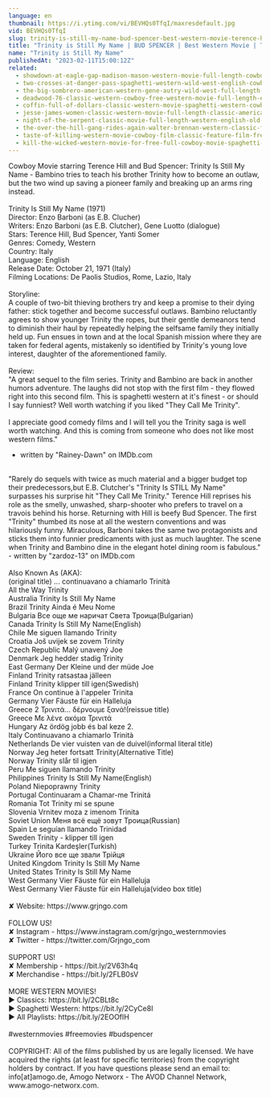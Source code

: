 ```yaml
---
language: en
thumbnail: https://i.ytimg.com/vi/BEVHQs0TfqI/maxresdefault.jpg
vid: BEVHQs0TfqI
slug: trinity-is-still-my-name-bud-spencer-best-western-movie-terence-hill-cowboys
title: "Trinity is Still My Name | BUD SPENCER | Best Western Movie | Terence Hill | Cowboys"
name: "Trinity is Still My Name"
publishedAt: "2023-02-11T15:00:12Z"
related:
  - showdown-at-eagle-gap-madison-mason-western-movie-full-length-cowboys
  - two-crosses-at-danger-pass-spaghetti-western-wild-west-english-cowboys-full-length
  - the-big-sombrero-american-western-gene-autry-wild-west-full-length-english
  - deadwood-76-classic-western-cowboy-free-western-movie-full-length-english
  - coffin-full-of-dollars-classic-western-movie-spaghetti-western-cowboys-full-movies
  - jesse-james-women-classic-western-movie-full-length-classic-american-cowboy-film-english
  - night-of-the-serpent-classic-movie-full-length-western-english-old-cowboy-movie
  - the-over-the-hill-gang-rides-again-walter-brennan-western-classic-film-free-cowboy-movie
  - taste-of-killing-western-movie-cowboy-film-classic-feature-film-free-movie-on-youtube
  - kill-the-wicked-western-movie-for-free-full-cowboy-movie-spaghetti-western-english
---
```


Cowboy Movie starring Terence Hill and Bud Spencer: Trinity Is Still My Name - Bambino tries to teach his brother Trinity how to become an outlaw, but the two wind up saving a pioneer family and breaking up an arms ring instead. <br />
<br />
Trinity Is Still My Name (1971)<br />
Director: Enzo Barboni (as E.B. Clucher)<br />
Writers: Enzo Barboni (as E.B. Clutcher), Gene Luotto (dialogue)<br />
Stars: Terence Hill, Bud Spencer, Yanti Somer<br />
Genres: Comedy, Western<br />
Country: Italy<br />
Language: English<br />
Release Date: October 21, 1971 (Italy)<br />
Filming Locations: De Paolis Studios, Rome, Lazio, Italy<br />
<br />
Storyline:<br />
A couple of two-bit thieving brothers try and keep a promise to their dying father: stick together and become successful outlaws. Bambino reluctantly agrees to show younger Trinity the ropes, but their gentle demeanors tend to diminish their haul by repeatedly helping the selfsame family they initially held up. Fun ensues in town and at the local Spanish mission where they are taken for federal agents, mistakenly so identified by Trinity's young love interest, daughter of the aforementioned family.<br />
<br />
Review:<br />
"A great sequel to the film series. Trinity and Bambino are back in another humors adventure. The laughs did not stop with the first film - they flowed right into this second film. This is spaghetti western at it's finest - or should I say funniest? Well worth watching if you liked "They Call Me Trinity".<br />
<br />
I appreciate good comedy films and I will tell you the Trinity saga is well worth watching. And this is coming from someone who does not like most western films."<br />
- written by "Rainey-Dawn" on IMDb.com<br />
<br />
"Rarely do sequels with twice as much material and a bigger budget top their predecessors,but E.B. Clutcher's "Trinity Is STILL My Name" surpasses his surprise hit "They Call Me Trinity." Terence Hill reprises his role as the smelly, unwashed, sharp-shooter who prefers to travel on a travois behind his horse. Returning with Hill is beefy Bud Spencer. The first "Trinity" thumbed its nose at all the western conventions and was hilariously funny. Miraculous, Barboni takes the same two protagonists and sticks them into funnier predicaments with just as much laughter. The scene when Trinity and Bambino dine in the elegant hotel dining room is fabulous."<br />
- written by "zardoz-13" on IMDb.com<br />
<br />
Also Known As (AKA):<br />
(original title) ... continuavano a chiamarlo Trinità<br />
All the Way Trinity<br />
Australia Trinity Is Still My Name<br />
Brazil Trinity Ainda é Meu Nome<br />
Bulgaria Все още ме наричат Света Троица(Bulgarian)<br />
Canada Trinity Is Still My Name(English)<br />
Chile Me siguen llamando Trinity<br />
Croatia Još uvijek se zovem Trinity<br />
Czech Republic Malý unavený Joe<br />
Denmark Jeg hedder stadig Trinity<br />
East Germany Der Kleine und der müde Joe<br />
Finland Trinity ratsastaa jälleen<br />
Finland Trinity klipper till igen(Swedish)<br />
France On continue à l'appeler Trinita<br />
Germany Vier Fäuste für ein Halleluja<br />
Greece 2 Τρινιτά... δέρνουμε ξανά!(reissue title)<br />
Greece Με λένε ακόμα Τρινιτά<br />
Hungary Az ördög jobb és bal keze 2.<br />
Italy Continuavano a chiamarlo Trinità<br />
Netherlands De vier vuisten van de duivel(informal literal title)<br />
Norway Jeg heter fortsatt Trinity(Alternative Title)<br />
Norway Trinity slår til igjen<br />
Peru Me siguen llamando Trinity<br />
Philippines Trinity Is Still My Name(English)<br />
Poland Niepoprawny Trinity<br />
Portugal Continuaram a Chamar-me Trinitá<br />
Romania Tot Trinity mi se spune<br />
Slovenia Vrnitev moza z imenom Trinita<br />
Soviet Union Меня всё ещё зовут Троица(Russian)<br />
Spain Le seguían llamando Trinidad<br />
Sweden Trinity - klipper till igen<br />
Turkey Trinita Kardeşler(Turkish)<br />
Ukraine Його все ще звали Трійця<br />
United Kingdom Trinity Is Still My Name<br />
United States Trinity Is Still My Name<br />
West Germany Vier Fäuste für ein Halleluja<br />
West Germany Vier Fäuste für ein Halleluja(video box title)<br />
<br />
✘ Website: https://www.grjngo.com<br />
<br />
FOLLOW US!<br />
✘ Instagram - https://www.instagram.com/grjngo_westernmovies<br />
✘ Twitter - https://twitter.com/Grjngo_com<br />
<br />
SUPPORT US!<br />
✘ Membership - https://bit.ly/2V63h4q<br />
✘ Merchandise - https://bit.ly/2FLB0sV<br />
<br />
MORE WESTERN MOVIES! <br />
► Classics: https://bit.ly/2CBLt8c <br />
► Spaghetti Western: https://bit.ly/2CyCe8I <br />
► All Playlists: https://bit.ly/2EOOfIH <br />
<br />
#westernmovies #freemovies #budspencer<br />
<br />
COPYRIGHT: All of the films published by us are legally licensed. We have acquired the rights (at least for specific territories) from the copyright holders by contract. If you have questions please send an email to: info[at]amogo.de, Amogo Networx - The AVOD Channel Network, www.amogo-networx.com.